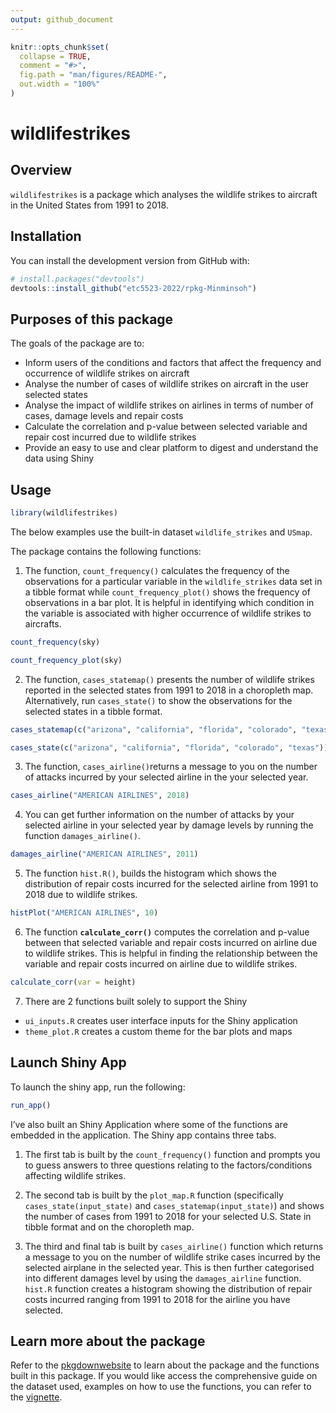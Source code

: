 ```yaml
---
output: github_document
---
```


<!-- README.md is generated from README.Rmd. Please edit that file -->

```r
knitr::opts_chunk$set(
  collapse = TRUE,
  comment = "#>",
  fig.path = "man/figures/README-",
  out.width = "100%"
)
```

# wildlifestrikes

<!-- badges: start -->
<!-- badges: end -->

## Overview

`wildlifestrikes` is a package which analyses the wildlife strikes to aircraft in the United States from 1991 to 2018. 
 
## Installation 

You can install the development version from GitHub with:

```r
# install.packages("devtools")
devtools::install_github("etc5523-2022/rpkg-Minminsoh")
```

## Purposes of this package 

The goals of the package are to:

- Inform users of the conditions and factors that affect the frequency and occurrence of wildlife strikes on aircraft 
- Analyse the number of cases of wildlife strikes on aircraft in the user selected states 
- Analyse the impact of wildlife strikes on airlines in terms of number of cases, damage levels and repair costs
- Calculate the correlation and p-value between selected variable and repair cost incurred due to wildlife strikes 
- Provide an easy to use and clear platform to digest and understand the data using Shiny


## Usage 

```r
library(wildlifestrikes)
```

The below examples use the built-in dataset `wildlife_strikes` and `USmap`. 

The package contains the following functions:

1) The function, `count_frequency()` calculates the frequency of the observations for a particular variable in the `wildlife_strikes` data set in a tibble format while `count_frequency_plot()` shows the frequency of observations in a bar plot. It is helpful in identifying which condition in the variable is associated with higher occurrence of wildlife strikes to aircrafts.  

```r
count_frequency(sky)
```


```r
count_frequency_plot(sky)
```


2) The function, `cases_statemap()` presents the number of wildlife strikes reported in the selected states from 1991 to 2018 in  a choropleth map. Alternatively, run `cases_state()` to show the observations for the selected states in a tibble format. 

```r
cases_statemap(c("arizona", "california", "florida", "colorado", "texas"))
```

```r
cases_state(c("arizona", "california", "florida", "colorado", "texas"))
```


3) The function, `cases_airline()`returns a message to you on the number of attacks incurred by your selected airline in the your selected year.  

```r
cases_airline("AMERICAN AIRLINES", 2018)
```

4) You can get further information on the number of attacks by your selected airline in your selected year by damage levels by running the function `damages_airline()`. 

```r
damages_airline("AMERICAN AIRLINES", 2011)
```

5) The function `hist.R()`, builds the histogram which shows the distribution of repair costs incurred for the selected airline from 1991 to 2018 due to wildlife strikes.  

```r
histPlot("AMERICAN AIRLINES", 10)
```

6) The function **`calculate_corr()`** computes the correlation and p-value between that selected variable and repair costs incurred on airline due to wildlife strikes. This is helpful in finding the relationship between the variable and repair costs incurred on airline due to wildlife strikes.

```r
calculate_corr(var = height)
```



7) There are 2 functions built solely to support the Shiny
  - `ui_inputs.R` creates user interface inputs for the Shiny application
  - `theme_plot.R` creates a custom theme for the bar plots and maps

## Launch Shiny App 

To launch the shiny app, run the following:

```r
run_app()
```

I've also built an Shiny Application where some of the functions are embedded in the application. The Shiny app contains three tabs. 

1. The first tab is built by the `count_frequency()` function and prompts you to guess answers to three questions relating to the factors/conditions affecting wildlife strikes. 

2. The second tab is built by the `plot_map.R` function (specifically `cases_state(input_state)` and `cases_statemap(input_state)`) and shows the number of cases from 1991 to 2018 for your selected U.S. State in tibble format and on the choropleth map. 

3. The third and final tab is built by `cases_airline()` function which returns a message to you on the number of wildlife strike cases incurred by the selected airplane in the selected year. This is then further categorised into different damages level by using the `damages_airline` function. `hist.R` function creates a histogram showing the distribution of repair costs incurred ranging from 1991 to 2018 for the airline you have selected.  

## Learn more about the package 

Refer to the [pkgdownwebsite](https://etc5523-2022.github.io/rpkg-Minminsoh/) to learn about the package and the functions built in this package. If you would like access the comprehensive guide on the dataset used, examples on how to use the functions, you can refer to the [vignette](https://etc5523-2022.github.io/rpkg-Minminsoh/articles/wildlifestrikes_aircrafts_USA.html). 
